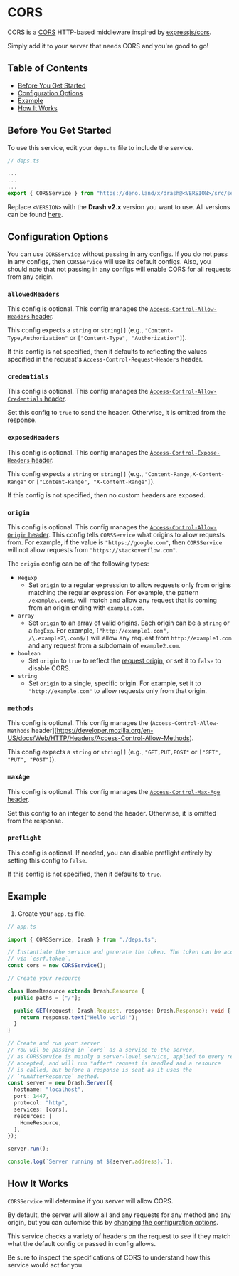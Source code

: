 # CORS

CORS is a [CORS](https://developer.mozilla.org/en-US/docs/Web/HTTP/CORS)
HTTP-based middleware inspired by
[expressjs/cors](https://expressjs.com/en/resources/middleware/cors.html).

Simply add it to your server that needs CORS and you're good to go!

## Table of Contents

- [Before You Get Started](#before-you-get-started)
- [Configuration Options](#configuration-options)
- [Example](#example)
- [How It Works](#how-it-works)

## Before You Get Started

To use this service, edit your `deps.ts` file to include the service.

```typescript
// deps.ts

...
...
...
export { CORSService } from "https://deno.land/x/drash@<VERSION>/src/services/cors/cors.ts";
```

Replace `<VERSION>` with the **Drash v2.x** version you want to use. All
versions can be found
[here](https://github.com/drashland/drash/releases?q=v2&expanded=true).

## Configuration Options

You can use `CORSService` without passing in any configs. If you do not pass in
any configs, then `CORSService` will use its default configs. Also, you should
note that not passing in any configs will enable CORS for all requests from any
origin.

### `allowedHeaders`

This config is optional. This config manages the
[`Access-Control-Allow-Headers` header](https://developer.mozilla.org/en-US/docs/Web/HTTP/Headers/Access-Control-Allow-Headers).

This config expects a `string` or `string[]` (e.g.,
`"Content-Type,Authorization"` or `["Content-Type", "Authorization"]`).

If this config is not specified, then it defaults to reflecting the values
specified in the request's `Access-Control-Request-Headers` header.

### `credentials`

This config is optional. This config manages the
[`Access-Control-Allow-Credentials`
header](https://developer.mozilla.org/en-US/docs/Web/HTTP/Headers/Access-Control-Allow-Credentials).

Set this config to `true` to send the header. Otherwise, it is omitted from the
response.

### `exposedHeaders`

This config is optional. This config manages the
[`Access-Control-Expose-Headers` header](https://developer.mozilla.org/en-US/docs/Web/HTTP/Headers/Access-Control-Expose-Headers).

This config expects a `string` or `string[]` (e.g.,
`"Content-Range,X-Content-Range"` or `["Content-Range", "X-Content-Range"]`).

If this config is not specified, then no custom headers are exposed.

### `origin`

This config is optional. This config manages the
[`Access-Control-Allow-Origin` header](https://developer.mozilla.org/en-US/docs/Web/HTTP/Headers/Access-Control-Allow-Origin).
This config tells `CORSService` what origins to allow requests from. For
example, if the value is `"https://google.com"`, then `CORSService` will not
allow requests from `"https://stackoverflow.com"`.

The `origin` config can be of the following types:

- `RegExp`
  - Set `origin` to a regular expression to allow requests only from origins
    matching the regular expression. For example, the pattern `/example\.com$/`
    will match and allow any request that is coming from an origin ending with
    `example.com`.
- `array`
  - Set `origin` to an array of valid origins. Each origin can be a `string` or
    a `RegExp`. For example, `["http://example1.com", /\.example2\.com$/]` will
    allow any request from `http://example1.com` and any request from a
    subdomain of `example2.com`.
- `boolean`
  - Set `origin` to `true` to reflect the
    [request origin](http://tools.ietf.org/html/draft-abarth-origin-09), or set
    it to `false` to disable CORS.
- `string`
  - Set `origin` to a single, specific origin. For example, set it to
    `"http://example.com"` to allow requests only from that origin.

### `methods`

This config is optional. This config manages the (`Access-Control-Allow-Methods`
header](https://developer.mozilla.org/en-US/docs/Web/HTTP/Headers/Access-Control-Allow-Methods).

This config expects a `string` or `string[]` (e.g., `"GET,PUT,POST"` or
`["GET", "PUT", "POST"]`).

### `maxAge`

This config is optional. This config manages the
[`Access-Control-Max-Age` header](https://developer.mozilla.org/en-US/docs/Web/HTTP/Headers/Access-Control-Max-Age).

Set this config to an integer to send the header. Otherwise, it is omitted from
the response.

### `preflight`

This config is optional. If needed, you can disable preflight entirely by
setting this config to `false`.

If this config is not specified, then it defaults to `true`.

## Example

1. Create your `app.ts` file.

```typescript
// app.ts

import { CORSService, Drash } from "./deps.ts";

// Instantiate the service and generate the token. The token can be accessed
// via `csrf.token`.
const cors = new CORSService();

// Create your resource

class HomeResource extends Drash.Resource {
  public paths = ["/"];

  public GET(request: Drash.Request, response: Drash.Response): void {
    return response.text("Hello world!");
  }
}

// Create and run your server
// You wil be passing in `cors` as a service to the server,
// as CORSService is mainly a server-level service, applied to every request
// accepted, and will run *after* request is handled and a resource
// is called, but before a response is sent as it uses the
// `runAfterResource` method.
const server = new Drash.Server({
  hostname: "localhost",
  port: 1447,
  protocol: "http",
  services: [cors],
  resources: [
    HomeResource,
  ],
});

server.run();

console.log(`Server running at ${server.address}.`);
```

## How It Works

`CORSService` will determine if you server will allow CORS.

By default, the server will allow all and any requests for any method and any
origin, but you can cutomise this by
[changing the configuration options](#configuration-options).

This service checks a variety of headers on the request to see if they match
what the default config or passed in config allows.

Be sure to inspect the specifications of CORS to understand how this service
would act for you.
